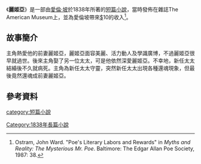 {{infobox Book | 
| name            = 麗姬亞
|  title_orig    = '''''Ligeia'''''
|image =[[Image:Ligeia-Clarke.jpg|180px]]
|   image_caption = [[哈利·克拉克|哈利·克拉克]]於1919年的插畫
| author        = [[愛倫·坡|愛倫·坡]]
| country         = {{USA}}
| language        = [[英文|英文]]
| series          = 
|  genre         = [[短篇小說|短篇小說]]
|   release_date  = 1838年
}}
《'''麗姬亞'''》是一部由[[愛倫·坡|愛倫·坡]]於1838年所著的[[短篇小說|短篇小說]]，當時發佈在雜誌The American Museum上，並為愛倫坡帶來[[$|$]]10的收入<ref>Ostram, John Ward. "Poe's Literary Labors and Rewards" in ''Myths and Reality: The Mysterious Mr. Poe''. Baltimore: The Edgar Allan Poe Society, 1987: 38.</ref>。
==故事簡介==
主角熱愛他的前妻麗姬亞，麗姬亞面容美麗、活力動人及學識廣博，不過麗姬亞很早就過世。後來主角娶了另一位太太，可是他依然深愛麗姬亞。不幸地，新任太太結緍後不久就病死。主角為新任太太守靈，突然新任太太出現各種還魂現象，但最後竟然還魂成前妻麗姬亞。

==參考資料==
{{reflist}}

{{小說小作品}}
[[category:短篇小說|category:短篇小說]]
[[Category:1838年長篇小說|Category:1838年長篇小說]]